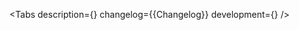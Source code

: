 

<Meta of={Stories} />

<ComponentHeader
    name='Divider'
    version={packageJson.version}
    children='Используется как разделитель.'
/>

<Tabs
    description={<Description />}
    changelog={<Markdown>{Changelog}</Markdown>}
    development={<Development />}
/>
